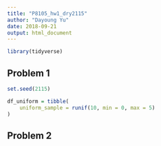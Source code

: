 ```yaml
---
title: "P8105_hw1_dry2115"
author: "Dayoung Yu"
date: 2018-09-21
output: html_document
---
```


```r
library(tidyverse)
```

## Problem 1


```r
set.seed(2115)

df_uniform = tibble(
    uniform_sample = runif(10, min = 0, max = 5)
)

```

## Problem 2


```r


```
